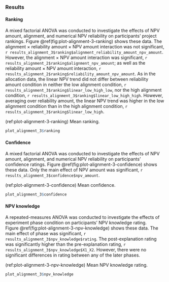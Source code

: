 ### Results {#results-alignment-3-appendix}

#### Ranking

A mixed factorial ANOVA was conducted to investigate the effects of NPV amount,
alignment, and numerical NPV reliability on participants’ project rankings.
Figure \@ref(fig:plot-alignment-3-ranking) shows these data. The alignment
$\times$ reliability amount $\times$ NPV amount interaction was not
significant,
`r results_alignment_3$ranking$alignment_reliability_amount_npv_amount`.
However, the alignment $\times$ NPV amount interaction was significant,
`r results_alignment_2$ranking$alignment_npv_amount`; as well as the reliability
amount $\times$ NPV amount interaction,
`r results_alignment_2$ranking$reliability_amount_npv_amount`. As in the
allocation data, the linear NPV trend did not differ between reliability amount
condition in neither the low alignment condition,
`r results_alignment_3$ranking$linear_low_high_low`, nor the high alignment
condition, `r results_alignment_3$ranking$linear_low_high_high`. However,
averaging over reliability amount, the linear NPV trend was higher in the low
alignment condition than in the high alignment condition,
`r results_alignment_3$ranking$linear_low_high`.

(ref:plot-alignment-3-ranking) Mean ranking.

```r
plot_alignment_3$ranking
```

#### Confidence

A mixed factorial ANOVA was conducted to investigate the effects of NPV amount,
alignment, and numerical NPV reliability on participants’ confidence ratings.
Figure \@ref(fig:plot-alignment-3-confidence) shows these data. Only the main
effect of NPV amount was significant,
`r results_alignment_3$confidence$npv_amount`.

(ref:plot-alignment-3-confidence) Mean confidence.

```r
plot_alignment_3$confidence
```

#### NPV knowledge

A repeated-measures ANOVA was conducted to investigate the effects of experiment
phase condition on participants’ NPV knowledge rating.
Figure \@ref(fig:plot-alignment-3-npv-knowledge) shows these data. The main
effect of phase was significant, `r results_alignment_3$npv_knowledge$rating`.
The post-explanation rating was significantly higher than the pre-explanation
rating,
`r results_alignment_3$npv_knowledge$X1_X2`. However, there were no significant
differences in rating between any of the later phases.

(ref:plot-alignment-3-npv-knowledge) Mean NPV knowledge rating.

```r
plot_alignment_3$npv_knowledge
```

